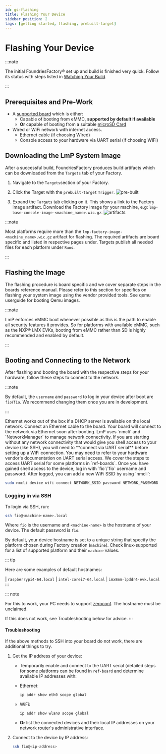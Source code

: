 ```yaml
---
id: gs-flashing
title: Flashing Your Device
sidebar_position: 2
tags: [getting started, flashing, prebuilt-target]
---
```


# Flashing Your Device

:::note

The initial FoundriesFactory® set up and build is finished very quick.
Follow its status with steps listed in [Watching Your Build](./getting-started/signing-up/#watching-your-build).

:::

## Prerequisites and Pre-Work

- A [supported board](./reference-manual/linux-supported) which is either:
  - Capable of booting from eMMC, **supported by default if available**
  - **Or** capable of booting from a suitable [microSD Card](https://elinux.org/RPi_SD_cards)
- Wired or WiFi network with internet access.
  - Ethernet cable (if choosing Wired)
  - Console access to your hardware via UART serial (if choosing WiFi)

## Downloading the LmP System Image

After a successful build, FoundriesFactory produces build artifacts which can be downloaded from the `Targets` tab of your Factory.

1. Navigate to the `Targets`section of your Factory.

2. Click the Target with the `prebuilt-target` `Trigger`.
   ![pre-built](/img/flash-device/pre-built.png)

3. Expand the `Targets` tab clicking on it.
   This shows a link to the Factory image artifact.
   Download the Factory image for your machine, e.g: `lmp-base-console-image-<machine_name>.wic.gz`:
   ![artifacts](/img/flash-device/artifacts.png)

:::note

Most platforms require more than the `lmp-factory-image-<machine_name>.wic.gz` artifact for flashing.
The required artifacts are board specific and listed in respective pages under.
Targets publish all needed files for each platform under `Runs`.

:::

## Flashing the Image

The flashing procedure is board specific and we cover separate steps in
the boards reference manual. Please refer to this section
for specifics on flashing your system image using the vendor provided
tools. See qemu userguide for booting Qemu
images.

:::note

LmP enforces eMMC boot whenever possible as this is the path to enable
all security features it provides. So for platforms with available eMMC,
such as the NXP® i.MX EVKs, booting from eMMC rather than SD is highly
recommended and enabled by default.

:::

## Booting and Connecting to the Network

After flashing and booting the board with the respective steps for your
hardware, follow these steps to connect to the network.

:::note

By default, the `username` and `password` to log in your device after
boot are `fio`/`fio`. We recommend changing them once you are in
development.

:::


<Tabs>
  <TabItem value="Ethernet (Recommended)" default>
    Ethernet works out of the box if a DHCP server is available on the local network.
    Connect an Ethernet cable to the board.
    Your board will connect to the network via Ethernet soon after booting.
  </TabItem>
  <TabItem value="Wifi">
    LmP uses `nmcli` and `NetworkManager` to manage network connectivity.
    If you are starting without any network connectivity that would give you
    shell access to your device (like SSH), you will need to **connect via UART serial** before setting up a WiFi connection.
    You may need to refer to your hardware vendor's documentation on UART serial access.
    We cover the steps to access UART serial for some platforms in `ref-boards`.
    Once you have gained shell access to the device, log in with `fio`/`fio`
    username and password. After logged, you can add a new WiFi SSID by
    using `nmcli`:

```bash
sudo nmcli device wifi connect NETWORK_SSID password NETWORK_PASSWORD
```

  </TabItem>
</Tabs>

### Logging in via SSH

To login via SSH, run:

```bash
ssh fio@<machine-name>.local
```

Where `fio` is the username and `<machine-name>` is the hostname of your
device. The default password is `fio`.

By default, your device hostname is set to a unique string that specify
the platform chosen during Factory creation (`machine`). Check
linux-supported for a list of
supported platform and their `machine` values.

::: tip

Here are some examples of default hostnames:

| `raspberrypi4-64.local`
| `intel-corei7-64.local`
| `imx8mm-lpddr4-evk.local`
:::

::: note

For this to work, your PC needs to support
[zeroconf](https://en.wikipedia.org/wiki/Zero-configuration_networking).
The hostname must be unclaimed.

If this does not work, see
Troubleshooting
below for advice.
:::

#### Troubleshooting

If the above methods to SSH into your board do not work, there are
additional things to try.

1. Get the IP address of your device:

    - Temporarily enable and connect to the UART serial (detailed steps for some platforms can be found in `ref-board`
      and determine available IP addresses with:
    - Ethernet:

        ```bash
        ip addr show eth0 scope global
        ```

    - WiFi:

        ```bash
        ip addr show wlan0 scope global
        ```

    - **Or** list the connected devices and their local IP addresses on your network router's administrative interface.

2. Connect to the device by IP address:

    ```bash
    ssh fio@<ip-address>
    ```
